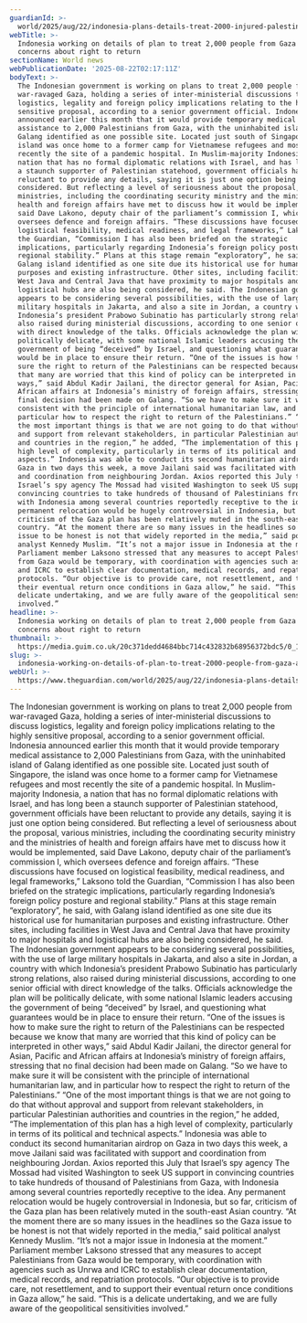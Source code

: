 ```yaml
---
guardianId: >-
  world/2025/aug/22/indonesia-plans-details-treat-2000-injured-palestinians-galang-island
webTitle: >-
  Indonesia working on details of plan to treat 2,000 people from Gaza amid
  concerns about right to return
sectionName: World news
webPublicationDate: '2025-08-22T02:17:11Z'
bodyText: >-
  The Indonesian government is working on plans to treat 2,000 people from
  war-ravaged Gaza, holding a series of inter-ministerial discussions to discuss
  logistics, legality and foreign policy implications relating to the highly
  sensitive proposal, according to a senior government official. Indonesia
  announced earlier this month that it would provide temporary medical
  assistance to 2,000 Palestinians from Gaza, with the uninhabited island of
  Galang identified as one possible site. Located just south of Singapore, the
  island was once home to a former camp for Vietnamese refugees and most
  recently the site of a pandemic hospital. In Muslim-majority Indonesia, a
  nation that has no formal diplomatic relations with Israel, and has long been
  a staunch supporter of Palestinian statehood, government officials have been
  reluctant to provide any details, saying it is just one option being
  considered. But reflecting a level of seriousness about the proposal, various
  ministries, including the coordinating security ministry and the ministries of
  health and foreign affairs have met to discuss how it would be implemented,
  said Dave Lakono, deputy chair of the parliament’s commission I, which
  oversees defence and foreign affairs. “These discussions have focused on
  logistical feasibility, medical readiness, and legal frameworks,” Laksono told
  the Guardian, “Commission I has also been briefed on the strategic
  implications, particularly regarding Indonesia’s foreign policy posture and
  regional stability.” Plans at this stage remain “exploratory”, he said, with
  Galang island identified as one site due its historical use for humanitarian
  purposes and existing infrastructure. Other sites, including facilities in
  West Java and Central Java that have proximity to major hospitals and
  logistical hubs are also being considered, he said. The Indonesian government
  appears to be considering several possibilities, with the use of large
  military hospitals in Jakarta, and also a site in Jordan, a country with which
  Indonesia’s president Prabowo Subinatio has particularly strong relations,
  also raised during ministerial discussions, according to one senior official
  with direct knowledge of the talks. Officials acknowledge the plan will be
  politically delicate, with some national Islamic leaders accusing the
  government of being “deceived” by Israel, and questioning what guarantees
  would be in place to ensure their return. “One of the issues is how to make
  sure the right to return of the Palestinians can be respected because we know
  that many are worried that this kind of policy can be interpreted in other
  ways,” said Abdul Kadir Jailani, the director general for Asian, Pacific and
  African affairs at Indonesia’s ministry of foreign affairs, stressing that no
  final decision had been made on Galang. “So we have to make sure it will be
  consistent with the principle of international humanitarian law, and in
  particular how to respect the right to return of the Palestinians.” “One of
  the most important things is that we are not going to do that without approval
  and support from relevant stakeholders, in particular Palestinian authorities
  and countries in the region,” he added, “The implementation of this plan has a
  high level of complexity, particularly in terms of its political and technical
  aspects.” Indonesia was able to conduct its second humanitarian airdrop on
  Gaza in two days this week, a move Jailani said was facilitated with support
  and coordination from neighbouring Jordan. Axios reported this July that
  Israel’s spy agency The Mossad had visited Washington to seek US support in
  convincing countries to take hundreds of thousand of Palestinians from Gaza,
  with Indonesia among several countries reportedly receptive to the idea. Any
  permanent relocation would be hugely controversial in Indonesia, but so far,
  criticism of the Gaza plan has been relatively muted in the south-east Asian
  country. “At the moment there are so many issues in the headlines so the Gaza
  issue to be honest is not that widely reported in the media,” said political
  analyst Kennedy Muslim. “It’s not a major issue in Indonesia at the moment.”
  Parliament member Laksono stressed that any measures to accept Palestinians
  from Gaza would be temporary, with coordination with agencies such as Unrwa
  and ICRC to establish clear documentation, medical records, and repatriation
  protocols. “Our objective is to provide care, not resettlement, and to support
  their eventual return once conditions in Gaza allow,” he said. “This is a
  delicate undertaking, and we are fully aware of the geopolitical sensitivities
  involved.”
headline: >-
  Indonesia working on details of plan to treat 2,000 people from Gaza amid
  concerns about right to return
thumbnail: >-
  https://media.guim.co.uk/20c371dedd4684bbc714c432832b68956372bdc5/0_1613_3024_2419/500.jpg
slug: >-
  indonesia-working-on-details-of-plan-to-treat-2000-people-from-gaza-amid-concerns-about-right-to-return
webUrl: >-
  https://www.theguardian.com/world/2025/aug/22/indonesia-plans-details-treat-2000-injured-palestinians-galang-island
---
```

The Indonesian government is working on plans to treat 2,000 people from war-ravaged Gaza, holding a series of inter-ministerial discussions to discuss logistics, legality and foreign policy implications relating to the highly sensitive proposal, according to a senior government official. Indonesia announced earlier this month that it would provide temporary medical assistance to 2,000 Palestinians from Gaza, with the uninhabited island of Galang identified as one possible site. Located just south of Singapore, the island was once home to a former camp for Vietnamese refugees and most recently the site of a pandemic hospital. In Muslim-majority Indonesia, a nation that has no formal diplomatic relations with Israel, and has long been a staunch supporter of Palestinian statehood, government officials have been reluctant to provide any details, saying it is just one option being considered. But reflecting a level of seriousness about the proposal, various ministries, including the coordinating security ministry and the ministries of health and foreign affairs have met to discuss how it would be implemented, said Dave Lakono, deputy chair of the parliament’s commission I, which oversees defence and foreign affairs. “These discussions have focused on logistical feasibility, medical readiness, and legal frameworks,” Laksono told the Guardian, “Commission I has also been briefed on the strategic implications, particularly regarding Indonesia’s foreign policy posture and regional stability.” Plans at this stage remain “exploratory”, he said, with Galang island identified as one site due its historical use for humanitarian purposes and existing infrastructure. Other sites, including facilities in West Java and Central Java that have proximity to major hospitals and logistical hubs are also being considered, he said. The Indonesian government appears to be considering several possibilities, with the use of large military hospitals in Jakarta, and also a site in Jordan, a country with which Indonesia’s president Prabowo Subinatio has particularly strong relations, also raised during ministerial discussions, according to one senior official with direct knowledge of the talks. Officials acknowledge the plan will be politically delicate, with some national Islamic leaders accusing the government of being “deceived” by Israel, and questioning what guarantees would be in place to ensure their return. “One of the issues is how to make sure the right to return of the Palestinians can be respected because we know that many are worried that this kind of policy can be interpreted in other ways,” said Abdul Kadir Jailani, the director general for Asian, Pacific and African affairs at Indonesia’s ministry of foreign affairs, stressing that no final decision had been made on Galang. “So we have to make sure it will be consistent with the principle of international humanitarian law, and in particular how to respect the right to return of the Palestinians.” “One of the most important things is that we are not going to do that without approval and support from relevant stakeholders, in particular Palestinian authorities and countries in the region,” he added, “The implementation of this plan has a high level of complexity, particularly in terms of its political and technical aspects.” Indonesia was able to conduct its second humanitarian airdrop on Gaza in two days this week, a move Jailani said was facilitated with support and coordination from neighbouring Jordan. Axios reported this July that Israel’s spy agency The Mossad had visited Washington to seek US support in convincing countries to take hundreds of thousand of Palestinians from Gaza, with Indonesia among several countries reportedly receptive to the idea. Any permanent relocation would be hugely controversial in Indonesia, but so far, criticism of the Gaza plan has been relatively muted in the south-east Asian country. “At the moment there are so many issues in the headlines so the Gaza issue to be honest is not that widely reported in the media,” said political analyst Kennedy Muslim. “It’s not a major issue in Indonesia at the moment.” Parliament member Laksono stressed that any measures to accept Palestinians from Gaza would be temporary, with coordination with agencies such as Unrwa and ICRC to establish clear documentation, medical records, and repatriation protocols. “Our objective is to provide care, not resettlement, and to support their eventual return once conditions in Gaza allow,” he said. “This is a delicate undertaking, and we are fully aware of the geopolitical sensitivities involved.”
